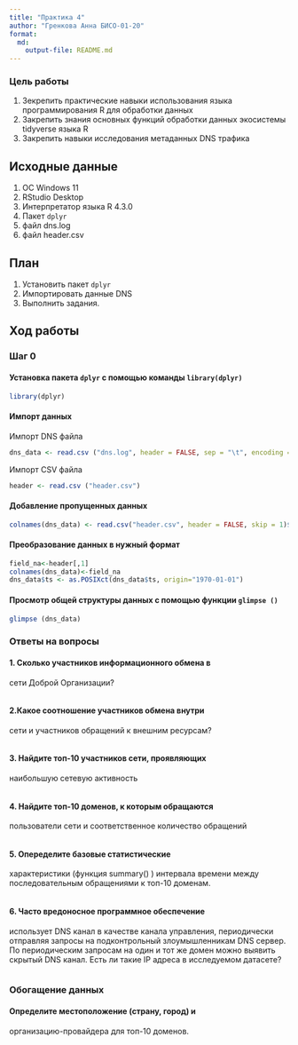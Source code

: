 ```yaml
---
title: "Практика 4"
author: "Гренкова Анна БИСО-01-20"
format: 
  md:
    output-file: README.md
---
```


### Цель работы

1. Зекрепить практические навыки использования языка программирования R для обработки данных
2. Закрепить знания основных функций обработки данных экосистемы tidyverse языка R
3. Закрепить навыки исследования метаданных DNS трафика

## Исходные данные

1. ОС Windows 11
2. RStudio Desktop
3. Интерпретатор языка R 4.3.0
4. Пакет `dplyr`
5. файл dns.log
6. файл header.csv

## План

1.  Установить пакет `dplyr`
2.  Импортировать данные DNS
3.  Выполнить задания.

## Ход работы

### Шаг 0

#### Установка пакета `dplyr` с помощью команды `library(dplyr)`

```r
library(dplyr)
```

#### Импорт данных

Импорт DNS файла
```r
dns_data <- read.csv ("dns.log", header = FALSE, sep = "\t", encoding = "UTF-8")
```

Импорт CSV файла

```r
header <- read.csv ("header.csv")
```

#### Добавление пропущенных данных

```r
colnames(dns_data) <- read.csv("header.csv", header = FALSE, skip = 1)$V1
```

#### Преобразование данных в нужный формат

```r
field_na<-header[,1]
colnames(dns_data)<-field_na
dns_data$ts <- as.POSIXct(dns_data$ts, origin="1970-01-01")
```


#### Просмотр общей структуры данных с помощью функции `glimpse ()`

```r
glimpse (dns_data)
```

### Ответы на вопросы

#### 1. Сколько участников информационного обмена в
сети Доброй Организации?

```r

```

#### 2.Какое соотношение участников обмена внутри
сети и участников обращений к внешним
ресурсам?

```r

```

#### 3. Найдите топ-10 участников сети, проявляющих
наибольшую сетевую активность

```r

```

#### 4. Найдите топ-10 доменов, к которым обращаются
пользователи сети и соответственное количество
обращений

```r

```

#### 5. Опеределите базовые статистические
характеристики (функция summary() ) интервала
времени между последовательным обращениями к
топ-10 доменам.

```r

```

#### 6. Часто вредоносное программное обеспечение
использует DNS канал в качестве канала
управления, периодически отправляя запросы на
подконтрольный злоумышленникам DNS сервер.
По периодическим запросам на один и тот же
домен можно выявить скрытый DNS канал. Есть ли
такие IP адреса в исследуемом датасете?

```r

```

### Обогащение данных

#### Определите местоположение (страну, город) и
организацию-провайдера для топ-10 доменов.

```r

```
